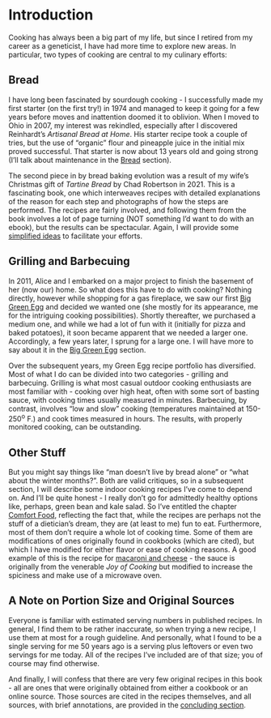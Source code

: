 
# Introduction 

Cooking has always been a big part of my life, but since I retired from my career as a geneticist, I have had more time to explore new areas.  In particular, two types of cooking are central to my culinary efforts:

## Bread

I have long been fascinated by sourdough cooking - I successfully made my first starter (on the first try!) in 1974 and managed to keep it going for a few years before moves and inattention doomed it to oblivion.  When I moved to Ohio in 2007, my interest was rekindled, especially after I discovered Reinhardt's *Artisanal Bread at Home*.  His starter recipe took a couple of tries, but the use of "organic" flour and pineapple juice in the initial mix proved successful.  That starter is now about 13 years old and going strong (I'll talk about maintenance in the [Bread](#bread) section).  

The second piece in by bread baking evolution was a result of my wife's Christmas gift of *Tartine Bread* by Chad Robertson in 2021.  This is a fascinating book, one which interweaves recipes with detailed explanations of the reason for each step and photographs of how the steps are performed.  The recipes are fairly involved, and following them from the book involves a lot of page turning (NOT something I'd want to do with an ebook), but the results can be spectacular.  Again, I will provide some [simplified ideas](#tartines) to facilitate your efforts.

## Grilling and Barbecuing

In 2011, Alice and I embarked on a major project to finish the basement of her (now our) home.  So what does this have to do with cooking?  Nothing directly, however while shopping for a gas fireplace, we saw our first [Big Green Egg](http://www.biggreenegg.com) and decided we wanted one (she mostly for its appearance, me for the intriguing cooking possibilities).  Shortly thereafter, we purchased a medium one, and while we had a lot of fun with it (initially for pizza and baked potatoes), it soon became apparent that we needed a larger one.  Accordingly, a few years later, I sprung for a large one.  I will have more to say about it in the [Big Green Egg](#bge) section.

Over the subsequent years, my Green Egg recipe portfolio has diversified.  Most of what I do can be divided into two categories - grilling and barbecuing.  Grilling is what most casual outdoor cooking enthusiasts are most familiar with - cooking over high heat, often with some sort of basting sauce, with cooking times usually measured in minutes.  Barbecuing, by contrast, involves "low and slow" cooking (temperatures maintained at 150-250^o^ F.) and cook times measured in hours.  The results, with properly monitored cooking, can be outstanding.


## Other Stuff

But you might say things like "man doesn't live by bread alone" or "what about the winter months?".  Both are valid critiques, so in a subsequent section, I will describe some indoor cooking recipes I've come to depend on.  And I'll be quite honest - I really don't go for admittedly healthy options like, perhaps, green bean and kale salad.  So I've entitled the chapter [Comfort Food](#comfort), reflecting the fact that, while the recipes are perhaps not the stuff of a dietician's dream, they are (at least to me) fun to eat.  Furthermore, most of them don't require a whole lot of cooking time. Some of them are modifications of ones originally found in cookbooks (which are cited), but which I have modified for either flavor or ease of cooking reasons.  A good example of this is the recipe for [macaroni and cheese](#mc) - the sauce is originally from the venerable *Joy of Cooking* but modified to increase the spiciness and make use of a microwave oven.

## A Note on Portion Size and Original Sources

Everyone is familiar with estimated serving numbers in published recipes.  In general, I find them to be rather inaccurate, so when trying a new recipe,  I use them at most for a rough guideline.  And personally, what I found to be a single serving for me 50 years ago is  a serving plus leftovers or even two servings for me today.  All of the recipes I've included are of that size; you of course may find otherwise.

And finally, I will confess that there are very few original recipes in this book - all are ones that were originally obtained from  either a cookbook or an online source. Those sources are cited in the recipes themselves, and all sources, with brief annotations, are provided in the [concluding section](#References). 



